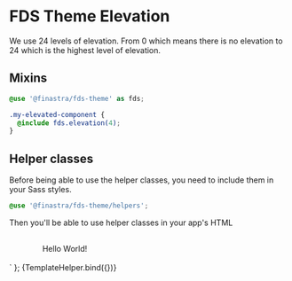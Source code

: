 
# FDS Theme Elevation

<Meta title="Foundations/Elevation" />

We use 24 levels of elevation. From 0 which means there is no elevation to 24 which is the highest level of elevation.

## Mixins

```SCSS
@use '@finastra/fds-theme' as fds;

.my-elevated-component {
  @include fds.elevation(4);
}
```

## Helper classes

Before being able to use the helper classes, you need to include them in your Sass styles.

```SCSS
@use '@finastra/fds-theme/helpers';
```

Then you'll be able to use helper classes in your app's HTML

<style>
  .demo-layout {
    display: flex;
    justify-content: center;
    align-items: center;
    width: 200px;
    height: 50px;
    background: var(--fds-surface);
    color: var(--fds-on-surface);
  }
</style>
<div class="fds-elevation-3 demo-layout">Hello World!</div>
` };

<Canvas>
  <Story name="Helper classes" args={{}}>
    {TemplateHelper.bind({})}
  </Story>
</Canvas>